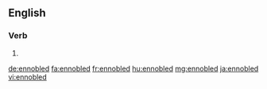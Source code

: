 ==English==

===Verb===
{{head|en|verb form}}

# {{en-past of|ennoble}}

[[de:ennobled]]
[[fa:ennobled]]
[[fr:ennobled]]
[[hu:ennobled]]
[[mg:ennobled]]
[[ja:ennobled]]
[[vi:ennobled]]